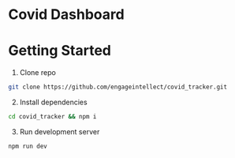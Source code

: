 # Covid Dashboard

# Getting Started

1. Clone repo

```bash
git clone https://github.com/engageintellect/covid_tracker.git
```

2. Install dependencies

```bash
cd covid_tracker && npm i
```

3. Run development server

```bash
npm run dev
```
